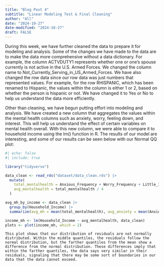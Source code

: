 ```yaml
---
title: "Blog Post 4"
subtitle: "Linear Modeling Test & Final Cleaning"
author: "All"
date: "2024-10-27"
date-modified: "2024-10-27"
draft: FALSE
---
```


During this week, we have further cleaned the data to prepare it for modeling and analysis. Some of the changes we have made to the data are to make the data more comprehensive without a data dictionary. For example, the column ACTVDUTY1 represents whether one or one’s spouse currently is not active in the U.S. Armed Forces. We changed the column name to Not_Currently_Serving_in_US_Armed_Forces. We have also changed the row data since our row data was just numbers that represented values. For example, for the row RHISPANIC, which has been renamed to Hispanic, the values within the column is either 1 or 2, based on whether the person is hispanic or not. We have changed it to Yes or No to help us understand the data more efficiently.

Other than cleaning, we have begun putting effort into modeling and analysis. We have created a new column that aggregates the values within the mental health columns such as anxiety, worry, feeling down, and interest. This will help us understand the effect of certain variables on mental health overall. With this new column, we were able to compare it to household income using the lm() function in R. The results of our model are interesting, and some of our results can be seen below with our Normal QQ plot: 

```r
#| echo: false
#| include: true

library("tidyverse")

data_clean <- read_rds("dataset/data_clean.rds") |>
  mutate(
    total_mentalhealth = Anxious_Frequency + Worry_Frequency + Little_Interest_Frequency + Depressed_Frequency,
    avg_mentalhealth = total_mentalhealth / 4
  )

avg_mh_by_income <- data_clean |>
  group_by(Household_Income) |>
  summarize(avg_mh = mean(total_mentalhealth), avg_anxiety = mean(Anxious_Frequency), avg_worry = mean(Worry_Frequency), avg_interest = mean(Little_Interest_Frequency), avg_down = mean(Depressed_Frequency))

income_mh <- lm(Household_Income ~ avg_mentalhealth, data_clean)
plots <- plot(income_mh, which = 2)

```

	This plot shows that our distribution of residuals are not normally distributed. Within the middle quantiles, the residuals follow the normal distribution, but the farther quantiles from the mean show a difference from the normal distribution. These differences imply that within the farther quantiles, the data says very similar in their residuals, signaling that there may be some sort of boundaries in our data that the data cannot exceed.


